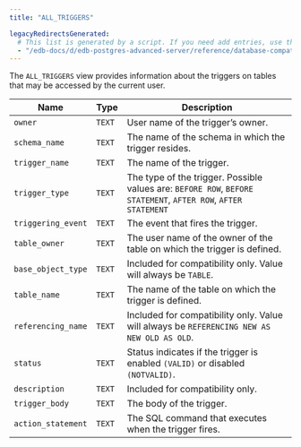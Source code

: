 ```yaml
---
title: "ALL_TRIGGERS"

legacyRedirectsGenerated:
  # This list is generated by a script. If you need add entries, use the `legacyRedirects` key.
  - "/edb-docs/d/edb-postgres-advanced-server/reference/database-compatibility-for-oracle-developers-reference-guide/10/Database_Compatibility_for_Oracle_Developers_Reference_Guide.1.129.html"
---
```


<div id="all_triggers" class="registered_link"></div>

The `ALL_TRIGGERS` view provides information about the triggers on tables that may be accessed by the current user.

| Name               | Type   | Description                                                                                                    |
| ------------------ | ------ | -------------------------------------------------------------------------------------------------------------- |
| `owner`            | `TEXT` | User name of the trigger’s owner.                                                                              |
| `schema_name`      | `TEXT` | The name of the schema in which the trigger resides.                                                           |
| `trigger_name`     | `TEXT` | The name of the trigger.                                                                                       |
| `trigger_type`     | `TEXT` | The type of the trigger. Possible values are: `BEFORE ROW`, `BEFORE STATEMENT`, `AFTER ROW`, `AFTER STATEMENT` |
| `triggering_event` | `TEXT` | The event that fires the trigger.                                                                              |
| `table_owner`      | `TEXT` | The user name of the owner of the table on which the trigger is defined.                                       |
| `base_object_type` | `TEXT` | Included for compatibility only. Value will always be `TABLE`.                                                 |
| `table_name`       | `TEXT` | The name of the table on which the trigger is defined.                                                         |
| `referencing_name` | `TEXT` | Included for compatibility only. Value will always be `REFERENCING NEW AS NEW OLD AS OLD`.                     |
| `status`           | `TEXT` | Status indicates if the trigger is enabled `(VALID)` or disabled `(NOTVALID)`.                                 |
| `description`      | `TEXT` | Included for compatibility only.                                                                               |
| `trigger_body`     | `TEXT` | The body of the trigger.                                                                                       |
| `action_statement` | `TEXT` | The SQL command that executes when the trigger fires.                                                          |
